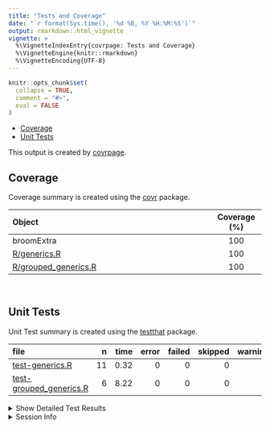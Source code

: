 ```yaml
---
title: "Tests and Coverage"
date: "`r format(Sys.time(), '%d %B, %Y %H:%M:%S')`"
output: rmarkdown::html_vignette
vignette: >
  %\VignetteIndexEntry{covrpage: Tests and Coverage}
  %\VignetteEngine{knitr::rmarkdown}
  %\VignetteEncoding{UTF-8}
---
```

  
```r
knitr::opts_chunk$set(
  collapse = TRUE,
  comment = "#>",
  eval = FALSE
)
```

<!--- Placeholder for tests/README.md Do Not Edit--->
  - [Coverage](#coverage)
  - [Unit Tests](#unit-tests)

This output is created by
[covrpage](https://github.com/metrumresearchgroup/covrpage).

## Coverage

Coverage summary is created using the
[covr](https://github.com/r-lib/covr) package.

| Object                                           | Coverage (%) |
| :----------------------------------------------- | :----------: |
| broomExtra                                       |     100      |
| [R/generics.R](https://github.com/IndrajeetPatil/broomExtra/tree/remove_boot_generics/R/generics.R)                  |     100      |
| [R/grouped\_generics.R](https://github.com/IndrajeetPatil/broomExtra/tree/remove_boot_generics/R/grouped_generics.R) |     100      |

<br>

## Unit Tests

Unit Test summary is created using the
[testthat](https://github.com/r-lib/testthat) package.

| file                                                         |  n | time | error | failed | skipped | warning |
| :----------------------------------------------------------- | -: | ---: | ----: | -----: | ------: | ------: |
| [test-generics.R](https://github.com/IndrajeetPatil/broomExtra/tree/remove_boot_generics/tests/testthat/test-generics.R)                  | 11 | 0.32 |     0 |      0 |       0 |       0 |
| [test-grouped\_generics.R](https://github.com/IndrajeetPatil/broomExtra/tree/remove_boot_generics/tests/testthat/test-grouped_generics.R) |  6 | 8.22 |     0 |      0 |       0 |       0 |

<details closed>

<summary> Show Detailed Test Results </summary>

| file                                                             | context                 |           test            | status | n | time |
| :--------------------------------------------------------------- | :---------------------- | :-----------------------: | :----- | -: | ---: |
| [test-generics.R](https://github.com/IndrajeetPatil/broomExtra/tree/remove_boot_generics/tests/testthat/test-generics.R#L13_L15)              | generics work           |      `tidy()` works       | PASS   | 5 | 0.20 |
| [test-generics.R](https://github.com/IndrajeetPatil/broomExtra/tree/remove_boot_generics/tests/testthat/test-generics.R#L50_L52)              | generics work           |     `glance()` works      | PASS   | 3 | 0.05 |
| [test-generics.R](https://github.com/IndrajeetPatil/broomExtra/tree/remove_boot_generics/tests/testthat/test-generics.R#L76_L78)              | generics work           |     `augment()` works     | PASS   | 3 | 0.07 |
| [test-grouped\_generics.R](https://github.com/IndrajeetPatil/broomExtra/tree/remove_boot_generics/tests/testthat/test-grouped_generics.R#L20) | grouped\_generics works |  `grouped_tidy()` works   | PASS   | 2 | 2.77 |
| [test-grouped\_generics.R](https://github.com/IndrajeetPatil/broomExtra/tree/remove_boot_generics/tests/testthat/test-grouped_generics.R#L50) | grouped\_generics works | `grouped_glance()` works  | PASS   | 2 | 2.46 |
| [test-grouped\_generics.R](https://github.com/IndrajeetPatil/broomExtra/tree/remove_boot_generics/tests/testthat/test-grouped_generics.R#L79) | grouped\_generics works | `grouped_augment()` works | PASS   | 2 | 2.99 |

</details>

<details>

<summary> Session Info </summary>

| Field    | Value                            |
| :------- | :------------------------------- |
| Version  | R version 3.6.1 (2019-07-05)     |
| Platform | x86\_64-w64-mingw32/x64 (64-bit) |
| Running  | Windows 10 x64 (build 16299)     |
| Language | English\_United States           |
| Timezone | Europe/Berlin                    |

| Package  | Version |
| :------- | :------ |
| testthat | 2.3.1   |
| covr     | 3.4.0   |
| covrpage | 0.0.70  |

</details>

<!--- Final Status : pass --->
